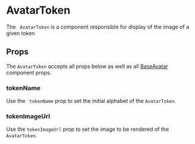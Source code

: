 


# AvatarToken

The ` AvatarToken` is a component responsible for display of the image of a given token

<Canvas>
  <Story id="ui-components-component-library-base-avatar-base-avatar-stories-js--default-story" />
</Canvas>

## Props

The `AvatarToken` accepts all props below as well as all [BaseAvatar](/ui-components-component-library-base-avatar-base-avatar-stories-js--default-story) component props.

<ArgsTable of={AvatarToken} />

###  tokenName

Use the ` tokenName` prop to set the initial alphabet of the `AvatarToken`.

###  tokenImageUrl

Use the `tokenImageUrl` prop to set the image to be rendered of the `AvatarToken`.


<Canvas>
  <Story id="ui-components-component-library-avatar-token-avatar-token-stories-js--default-story" />
</Canvas>

